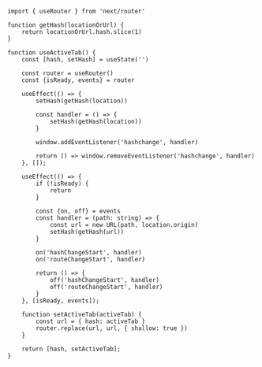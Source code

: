 ```tsx showLineNumbers
import { useRouter } from 'next/router'

function getHash(locationOrUrl) {
    return locationOrUrl.hash.slice(1)
}

function useActiveTab() {
    const [hash, setHash] = useState('')

    const router = useRouter()
    const {isReady, events} = router

    useEffect(() => {
        setHash(getHash(location))

        const handler = () => {
            setHash(getHash(location))
        }

        window.addEventListener('hashchange', handler)

        return () => window.removeEventListener('hashchange', handler)
    }, []);

    useEffect(() => {
        if (!isReady) {
            return
        }

        const {on, off} = events
        const handler = (path: string) => {
            const url = new URL(path, location.origin)
            setHash(getHash(url))
        }

        on('hashChangeStart', handler)
        on('routeChangeStart', handler)

        return () => {
            off('hashChangeStart', handler)
            off('routeChangeStart', handler)
        }
    }, [isReady, events]);

    function setActiveTab(activeTab) {
        const url = { hash: activeTab }
        router.replace(url, url, { shallow: true })
    }

    return [hash, setActiveTab];
}
```
